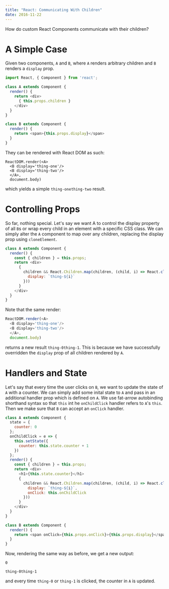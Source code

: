 ```yaml
---
title: "React: Communicating With Children"
date: 2016-11-22
---
```


How do custom React Components communicate with their children?

# A Simple Case

Given two components, `A` and `B`, where `A` renders arbitrary
children and `B` renders a `display` prop.

```javascript
import React, { Component } from 'react';

class A extends Component {
  render() {
    return <div>
      { this.props.children }
    </div>
  }
}

class B extends Component {
  render() {
    return <span>{this.props.display}</span>
  }
}
```

They can be rendered with React DOM as such:

```javscript
ReactDOM.render(<A>
  <B display='thing-one'/>
  <B display='thing-two'/>
  </A>,
  document.body)
```

which yields a simple `thing-onething-two` result.

# Controlling Props

So far, nothing special. Let's say we want A to control the display
property of all `B`s or wrap every child in an element with a specific
CSS class. We can simply alter the `A` component to map over any
children, replacing the display prop using `cloneElement`.

```javascript
class A extends Component {
  render() {
    const { children } = this.props;
    return <div>
      {
        children && React.Children.map(children, (child, i) => React.cloneElement(child, {
          display: `thing-${i}`
        }))
      }
    </div>
  }
}
```

Note that the same render:

```javascript
ReactDOM.render(<A>
  <B display='thing-one'/>
  <B display='thing-two'/>
  </A>,
  document.body)
```

returns a new result `thing-0thing-1`. This is because we have
successfully overridden the `display` prop of all children rendered by
`A`.

# Handlers and State

Let's say that every time the user clicks on `B`, we want to update
the state of `A` with a counter. We can simply add some inital state
to `A` and pass in an additional handler prop which is defined on
`A`. We use fat-arrow autobinding shorthand syntax so that `this` int
he `onChildClick` handler refers to `A`'s `this`. Then we make sure
that `B` can accept an `onClick` handler.

```javascript
class A extends Component {
  state = {
    counter: 0
  };
  onChildClick = e => {
    this.setState({
      counter: this.state.counter + 1
    })
  };
  render() {
    const { children } = this.props;
    return <div>
      <h1>{this.state.counter}</h1>
      {
        children && React.Children.map(children, (child, i) => React.cloneElement(child, {
          display: `thing-${i}`,
          onClick: this.onChildClick
        }))
      }
    </div>
  }
}

class B extends Component {
  render() {
    return <span onClick={this.props.onClick}>{this.props.display}</span>
  }
}
```

Now, rendering the same way as before, we get a new output:

```
0

thing-0thing-1
```

and every time `thing-0` or `thing-1` is clicked, the counter in `A`
is updated.
